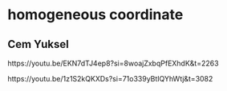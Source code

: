 # homogeneous coordinate

## Cem Yuksel

https://youtu.be/EKN7dTJ4ep8?si=8woajZxbqPfEXhdK&t=2263

https://youtu.be/1z1S2kQKXDs?si=71o339yBtIQYhWtj&t=3082